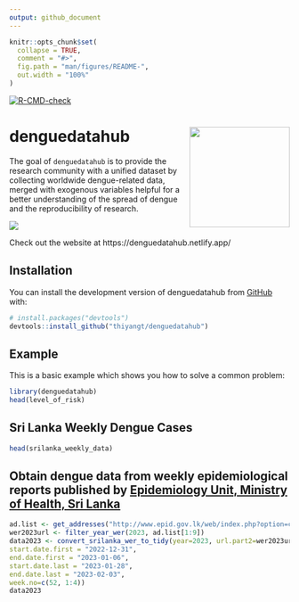 ```yaml
---
output: github_document
---
```


<!-- README.md is generated from README.Rmd. Please edit that file -->

```r
knitr::opts_chunk$set(
  collapse = TRUE,
  comment = "#>",
  fig.path = "man/figures/README-",
  out.width = "100%"
)
```

[![R-CMD-check](https://github.com/thiyangt/denguedatahub/actions/workflows/R-CMD-check.yaml/badge.svg)](https://github.com/thiyangt/denguedatahub/actions/workflows/R-CMD-check.yaml)

# denguedatahub <img src="hexsticker/logo.png" align="right" height="180"/>

The goal of `denguedatahub` is to provide the research community with a unified dataset by collecting worldwide dengue-related data, merged with exogenous variables helpful for a better understanding of the spread of dengue and the reproducibility of research.

![](hexsticker/profile.png)

Check out the website at https://denguedatahub.netlify.app/

## Installation

You can install the development version of denguedatahub from [GitHub](https://github.com/) with:

``` r
# install.packages("devtools")
devtools::install_github("thiyangt/denguedatahub")
```

## Example

This is a basic example which shows you how to solve a common problem:

```r
library(denguedatahub)
head(level_of_risk)
```

## Sri Lanka Weekly Dengue Cases

```r
head(srilanka_weekly_data)
```

## Obtain dengue data from weekly epidemiological reports published by [Epidemiology Unit, Ministry of Health, Sri Lanka](https://www.epid.gov.lk/web/index.php?option=com_content&view=article&id=148&Itemid=449&lang=en)

```r
ad.list <- get_addresses("http://www.epid.gov.lk/web/index.php?option=com_content&view=article&id=148&Itemid=449&lang=en")
wer2023url <- filter_year_wer(2023, ad.list[1:9])
data2023 <- convert_srilanka_wer_to_tidy(year=2023, url.part2=wer2023url, 
start.date.first = "2022-12-31",
end.date.first = "2023-01-06",
start.date.last = "2023-01-28", 
end.date.last = "2023-02-03",
week.no=c(52, 1:4))
data2023
```

